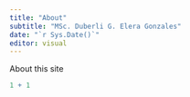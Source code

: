 ---
title: "About"
subtitle: "MSc. Duberli G. Elera Gonzales"
date: "`r Sys.Date()`"
editor: visual
---

About this site

```{r}
1 + 1
```
